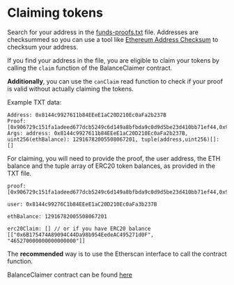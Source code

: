 # Claiming tokens

Search for your address in the [funds-proofs.txt](/funds-proofs.txt) file. Addresses are checksummed so you can use a tool like [Ethereum Address Checksum](https://ethsum.netlify.app/) to checksum your address.

If you find your address in the file, you are eligible to claim your tokens by calling the `claim` function of the BalanceClaimer contract. 

**Additionally**, you can use the `canClaim` read function to check if your proof is valid without actually claiming the tokens.

Example TXT data:

```
Address: 0x8144c9927611b84EEeE1aC20D210Ec0aFa2b237B
Proof: [0x906729c151fa1adeed677dcb5249c6d149a8bfbda9c0d9d5be23d410bb71ef44,0x939bccb692758cd3a78d96ff28a496ad61a8a3a4426ad8ba8f30bf411d587d69,0x56f0ae11529cd31e0713bbc45d713264a0d03942c6d9dbbd16b85e7fdcf7211b,0x88a2113a7dbb4a452cf9f8e88418e4560f99a483d348398ee898180005f8088a,0x12a56b184625dc9d43d9dd6ec97000f7d719daca12936c1b4b794874ae21a3bf,0x921a0254678f2b3fc6054b326c3d8b8e98f5ee80d5372c2aafc09d0b7bde268d,0x8821ba3076244e80f100452afa9e4d27453e943b08365ad9edf7a2beeff532f0,0xb83100139585aaf02d65be171e7dad93e7ca95daf5a881cb22a1c2029e3f8a3d,0x61bdd5f96b9d822423ff8894064fb3518522c944d8e42af90bafe944ed8042ce,0x086de2513f690b059c375d528be01c6c92ae9a3bf85a6ed8f2a4ffaa8311671b,0xc04a350796db1fd2ec610413a2d30a3c753501ebb02341f20131ac8bc2819471,0x04f791892765910b0b7fc7f7967ae0604d5106ea416de335e31cf62c437c9b63,0xd0f6cec1e54bdb4e949a785b04355f87ab3767463a397d69d8030805830240e5,0xee9d1242f8d833248b98c67d3a108d678258d9463d5e2b5483b6477d1d83c529,0xc8edc98927d6462582c9b38da5bff384b8aa446f1d7e25c9f5345bce5ec3279b,0xa3896a85976365bcaa18c48d112beb996c8f519a31f8fab71afbb8e0ff441e6b]
Args: address: 0x8144c9927611b84EEeE1aC20D210Ec0aFa2b237B, uint256(ethBalance): 12916782005508067201, tuple(address,uint256)[]: []
```

For claiming, you will need to provide the proof, the user address, the ETH balance and the tuple array of ERC20 token balances, as provided in the TXT file.

```
proof: [0x906729c151fa1adeed677dcb5249c6d149a8bfbda9c0d9d5be23d410bb71ef44,0x939bccb692758cd3a78d96ff28a496ad61a8a3a4426ad8ba8f30bf411d587d69,0x56f0ae11529cd31e0713bbc45d713264a0d03942c6d9dbbd16b85e7fdcf7211b,0x88a2113a7dbb4a452cf9f8e88418e4560f99a483d348398ee898180005f8088a,0x12a56b184625dc9d43d9dd6ec97000f7d719daca12936c1b4b794874ae21a3bf,0x921a0254678f2b3fc6054b326c3d8b8e98f5ee80d5372c2aafc09d0b7bde268d,0x8821ba3076244e80f100452afa9e4d27453e943b08365ad9edf7a2beeff532f0,0xb83100139585aaf02d65be171e7dad93e7ca95daf5a881cb22a1c2029e3f8a3d,0x61bdd5f96b9d822423ff8894064fb3518522c944d8e42af90bafe944ed8042ce,0x086de2513f690b059c375d528be01c6c92ae9a3bf85a6ed8f2a4ffaa8311671b,0xc04a350796db1fd2ec610413a2d30a3c753501ebb02341f20131ac8bc2819471,0x04f791892765910b0b7fc7f7967ae0604d5106ea416de335e31cf62c437c9b63,0xd0f6cec1e54bdb4e949a785b04355f87ab3767463a397d69d8030805830240e5,0xee9d1242f8d833248b98c67d3a108d678258d9463d5e2b5483b6477d1d83c529,0xc8edc98927d6462582c9b38da5bff384b8aa446f1d7e25c9f5345bce5ec3279b,0xa3896a85976365bcaa18c48d112beb996c8f519a31f8fab71afbb8e0ff441e6b]

user: 0x8144c99276C1b84EEeE1aC20D210Ec0aFa3b237B

ethBalance: 12916782005508067201

erc20Claim: [] // or if you have ERC20 balance [["0x6B175474A89094C44Da98b954EedeAC495271d0F", "465270000000000000000"]]
```

The **recommended** way is to use the Etherscan interface to call the contract function.

BalanceClaimer contract can be found [here](https://etherscan.io/address/0xda926133e23f6681a5b9445a439f80889d030efb#code)
